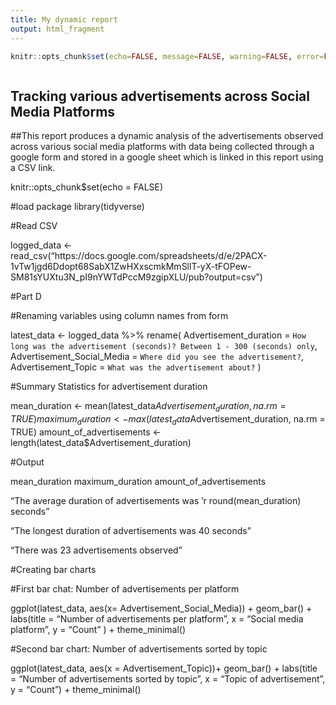 ```yaml
---
title: My dynamic report
output: html_fragment
---
```


```r
knitr::opts_chunk$set(echo=FALSE, message=FALSE, warning=FALSE, error=FALSE)

```

```css

```

## Tracking various advertisements across Social Media Platforms

##This report produces a dynamic analysis of the advertisements observed across various social media platforms with data being collected through a google form and stored in a google sheet which is linked in this report using a CSV link.


knitr::opts_chunk$set(echo = FALSE)


#load package
library(tidyverse)


#Read CSV

logged_data <-
  read_csv("https://docs.google.com/spreadsheets/d/e/2PACX-1vTw1jgd6Ddopt68SabX1ZwHXxscmkMmSllT-yX-tFOPew-SM81sYUXtu3N_pI9nYWTdPccM9zgipXLU/pub?output=csv") 
  

#Part D 

#Renaming variables using column names from form

latest_data <- logged_data %>%
  rename(
    Advertisement_duration = `How long was the advertisement (seconds)? Between 1 - 300 (seconds) only`,
    Advertisement_Social_Media = `Where did you see the advertisement?`,
    Advertisement_Topic = `What was the advertisement about?`
  )


#Summary Statistics for advertisement duration

mean_duration <- mean(latest_data$Advertisement_duration, na.rm = TRUE)
maximum_duration <- max(latest_data$Advertisement_duration, na.rm = TRUE)
amount_of_advertisements <- length(latest_data$Advertisement_duration)

#Output

mean_duration 
maximum_duration
amount_of_advertisements

"The average duration of advertisements was 'r round(mean_duration) seconds"

"The longest duration of advertisements was 40 seconds"

"There was 23 advertisements observed"



#Creating bar charts 

#First bar chat: Number of advertisements per platform

ggplot(latest_data, aes(x= Advertisement_Social_Media)) + 
         geom_bar() + 
         labs(title = "Number of advertisements per platform",
              x = "Social media platform",
              y = "Count"
              ) + 
         theme_minimal()
       
       
#Second bar chart: Number of advertisements sorted by topic 

ggplot(latest_data, aes(x = Advertisement_Topic))+ 
  geom_bar() + 
  labs(title = "Number of advertisements sorted by topic",
  x = "Topic of advertisement",
  y = "Count") + 
  theme_minimal()



       












